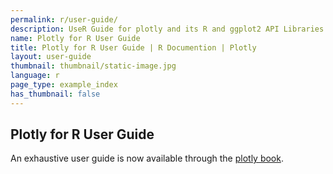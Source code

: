 ```yaml
---
permalink: r/user-guide/
description: UseR Guide for plotly and its R and ggplot2 API Libraries.
name: Plotly for R User Guide
title: Plotly for R User Guide | R Documention | Plotly
layout: user-guide
thumbnail: thumbnail/static-image.jpg
language: r
page_type: example_index
has_thumbnail: false
---
```


## Plotly for R User Guide

An exhaustive user guide is now available through the [plotly book](https://cpsievert.github.io/plotly_book/). 

